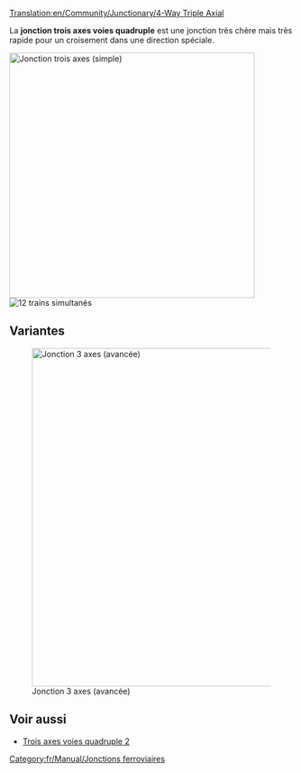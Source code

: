 [[Translation:en/Community/Junctionary/4-Way Triple Axial]]

{{fr/Community/Junctionary/Menu de Croisements}}

La '''jonction trois axes voies quadruple''' est une jonction très chère mais très rapide pour un croisement dans une direction spéciale.

[[File:en/Community/Junctionary/Tripleaxial.png|none|thumb|435px|Jonction trois axes (simple)]]
[[File:en/Community/Junctionary/4wta.gif|right|thumb|12 trains simultanés]]

{{fr/Crière de jonction|Très cher|3|1|0|0|0|0|1|1|0|0|1|||
*Traite un très grand nombre de trains à la fois
*Utilise des directions spéciales -> "haut en bas" et "gauche vers droite"
*Peu d'espace nécessaire (12x12) 
*Pas ou peu de virages serrés (voir la version améliorée pour la haute vitesse)
*Pas de collines nécessaires (pour la très haute vitesse)
*Blocages ou embouteillages impossibles
*Pas de fusion ou de séparation des lignes
*Gestion possible de lignes simples ou doubles. C'est la raison pour de pas utiliser de séparations ou de jointures. Faites selon vos besoins
*Chaque ligne démarre un niveau plus haut en entrant dans la jonction qu'en en sortant
}}

==Variantes==
[[File:en/Community/Junctionary/Tripleaxial2.png|none|thumb|600px|Jonction 3 axes (avancée)]]

==Voir aussi==
* [[fr/Community/Junctionary/Trois axes voies quadruple 2|Trois axes voies quadruple 2]]

[[Category:fr/Manual/Jonctions ferroviaires]]